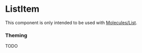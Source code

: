 

<Meta component={ListItem} title='Atoms/ListItem' />

# ListItem

This component is only intended to be used with [Molecules/List](/?path=/docs/molecules-list).

### Theming

TODO
